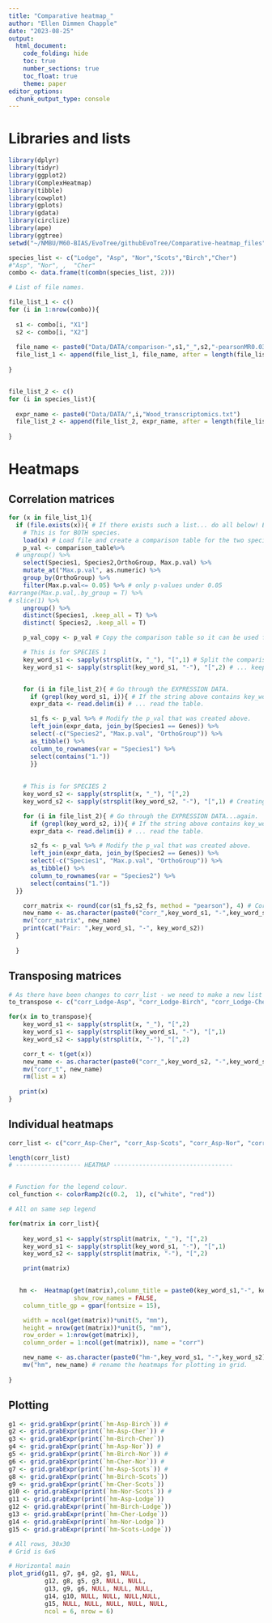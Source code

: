 ```yaml
---
title: "Comparative heatmap_"
author: "Ellen Dimmen Chapple"
date: "2023-08-25"
output: 
  html_document:
    code_folding: hide
    toc: true
    number_sections: true
    toc_float: true
    theme: paper
editor_options:
  chunk_output_type: console
---
```


# Libraries and lists

```r
library(dplyr)
library(tidyr)
library(ggplot2)
library(ComplexHeatmap)
library(tibble)
library(cowplot)
library(gplots)
library(gdata)
library(circlize)
library(ape)
library(ggtree)
setwd("~/NMBU/M60-BIAS/EvoTree/githubEvoTree/Comparative-heatmap_files")

```



```r

species_list <- c("Lodge", "Asp", "Nor","Scots","Birch","Cher")
#"Asp", "Nor", ,  "Cher"
combo <- data.frame(t(combn(species_list, 2)))

```



```r

# List of file names.

file_list_1 <- c()
for (i in 1:nrow(combo)){
  
  s1 <- combo[i, "X1"]
  s2 <- combo[i, "X2"]
  
  file_name <- paste0("Data/DATA/comparison-",s1,"_",s2,"-pearsonMR0.03no-table.RData")
  file_list_1 <- append(file_list_1, file_name, after = length(file_list_1))
    
}


file_list_2 <- c()
for (i in species_list){
  
  expr_name <- paste0("Data/DATA/",i,"Wood_transcriptomics.txt")
  file_list_2 <- append(file_list_2, expr_name, after = length(file_list_2))
    
}


```

# Heatmaps

## Correlation matrices

```r
for (x in file_list_1){
  if (file.exists(x)){ # If there exists such a list... do all below! Ex. 'Asp-Nor'.
    # This is for BOTH species.
    load(x) # Load file and create a comparison table for the two species.
    p_val <- comparison_table%>%
  # ungroup() %>%
    select(Species1, Species2,OrthoGroup, Max.p.val) %>%
    mutate_at("Max.p.val", as.numeric) %>%
    group_by(OrthoGroup) %>%
    filter(Max.p.val<= 0.05) %>% # only p-values under 0.05
#arrange(Max.p.val,.by_group = T) %>%
# slice(1) %>%
    ungroup() %>%
    distinct(Species1, .keep_all = T) %>%
    distinct( Species2, .keep_all = T)

    p_val_copy <- p_val # Copy the comparison table so it can be used for species 2.

    # This is for SPECIES 1
    key_word_s1 <- sapply(strsplit(x, "_"), "[",1) # Split the comparison file name...
    key_word_s1 <- sapply(strsplit(key_word_s1, "-"), "[",2) # ... keeping the first species name.


    for (i in file_list_2){ # Go through the EXPRESSION DATA.
      if (grepl(key_word_s1, i)){ # If the string above contains key_word_1 ...
      expr_data <- read.delim(i) # ... read the table.

      s1_fs <- p_val %>% # Modify the p_val that was created above.
      left_join(expr_data, join_by(Species1 == Genes)) %>%
      select(-c("Species2", "Max.p.val", "OrthoGroup")) %>%
      as_tibble() %>%
      column_to_rownames(var = "Species1") %>%
      select(contains("1."))
      }}
    
    
    # This is for SPECIES 2
    key_word_s2 <- sapply(strsplit(x, "_"), "[",2)
    key_word_s2 <- sapply(strsplit(key_word_s2, "-"), "[",1) # Creating key words by keeping the second species name.

    for (i in file_list_2){ # Go through the EXPRESSION DATA...again.
      if (grepl(key_word_s2, i)){ # If the string above contains key_word_2 ...
      expr_data <- read.delim(i) # ... read the table.

      s2_fs <- p_val %>% # Modify the p_val that was created above.
      left_join(expr_data, join_by(Species2 == Genes)) %>%
      select(-c("Species1", "Max.p.val", "OrthoGroup")) %>%
      as_tibble() %>%
      column_to_rownames(var = "Species2") %>%
      select(contains("1."))
  }}

    corr_matrix <- round(cor(s1_fs,s2_fs, method = "pearson"), 4) # Correlation matrix using the filtered + sorted
    new_name <- as.character(paste0("corr_",key_word_s1, "-",key_word_s2))
    mv("corr_matrix", new_name) 
    print(cat("Pair: ",key_word_s1, "-", key_word_s2))
  }
  
  }


```

## Transposing matrices


```r

# As there have been changes to corr_list - we need to make a new list
to_transpose <- c("corr_Lodge-Asp", "corr_Lodge-Birch", "corr_Lodge-Cher",  "corr_Lodge-Scots",  "corr_Lodge-Nor","corr_Scots-Birch", "corr_Nor-Birch", "corr_Nor-Cher", "corr_Scots-Cher")

for(x in to_transpose){
    key_word_s1 <- sapply(strsplit(x, "_"), "[",2)
    key_word_s1 <- sapply(strsplit(key_word_s1, "-"), "[",1)
    key_word_s2 <- sapply(strsplit(x, "-"), "[",2) 

    corr_t <- t(get(x))
    new_name <- as.character(paste0("corr_",key_word_s2, "-",key_word_s1))
    mv("corr_t", new_name) 
    rm(list = x)
    
   print(x) 
}


```

## Individual heatmaps

```r



corr_list <- c("corr_Asp-Cher", "corr_Asp-Scots", "corr_Asp-Nor", "corr_Asp-Lodge","corr_Cher-Lodge", "corr_Asp-Birch", "corr_Birch-Cher", "corr_Birch-Nor", "corr_Birch-Lodge", "corr_Birch-Scots", "corr_Cher-Scots", "corr_Cher-Nor", "corr_Nor-Lodge", "corr_Nor-Scots", "corr_Scots-Lodge")

length(corr_list)
# ------------------ HEATMAP ---------------------------------  


# Function for the legend colour.
col_function <- colorRamp2(c(0.2,  1), c("white", "red"))

# All on same sep legend

for(matrix in corr_list){
    
    key_word_s1 <- sapply(strsplit(matrix, "_"), "[",2)
    key_word_s1 <- sapply(strsplit(key_word_s1, "-"), "[",1)
    key_word_s2 <- sapply(strsplit(matrix, "-"), "[",2)

    print(matrix)
  

   hm <-  Heatmap(get(matrix),column_title = paste0(key_word_s1,"-", key_word_s2),show_column_names = FALSE, 
                  show_row_names = FALSE,
    column_title_gp = gpar(fontsize = 15),

    width = ncol(get(matrix))*unit(5, "mm"),
    height = nrow(get(matrix))*unit(5, "mm"),
    row_order = 1:nrow(get(matrix)),
    column_order = 1:ncol(get(matrix)), name = "corr") 

    new_name <- as.character(paste0("hm-",key_word_s1, "-",key_word_s2))
    mv("hm", new_name) # rename the heatmaps for plotting in grid.
    
}

```


## Plotting

```r

g1 <- grid.grabExpr(print(`hm-Asp-Birch`)) #
g2 <- grid.grabExpr(print(`hm-Asp-Cher`)) #
g3 <- grid.grabExpr(print(`hm-Birch-Cher`)) 
g4 <- grid.grabExpr(print(`hm-Asp-Nor`)) #
g5 <- grid.grabExpr(print(`hm-Birch-Nor`)) #
g6 <- grid.grabExpr(print(`hm-Cher-Nor`)) #
g7 <- grid.grabExpr(print(`hm-Asp-Scots`)) #
g8 <- grid.grabExpr(print(`hm-Birch-Scots`))
g9 <- grid.grabExpr(print(`hm-Cher-Scots`))
g10 <- grid.grabExpr(print(`hm-Nor-Scots`)) # 
g11 <- grid.grabExpr(print(`hm-Asp-Lodge`))
g12 <- grid.grabExpr(print(`hm-Birch-Lodge`))
g13 <- grid.grabExpr(print(`hm-Cher-Lodge`))
g14 <- grid.grabExpr(print(`hm-Nor-Lodge`))
g15 <- grid.grabExpr(print(`hm-Scots-Lodge`))


```




```r

# All rows, 30x30
# Grid is 6x6

# Horizontal main
plot_grid(g11, g7, g4, g2, g1, NULL,
          g12, g8, g5, g3, NULL, NULL,
          g13, g9, g6, NULL, NULL, NULL,
          g14, g10, NULL, NULL, NULL,NULL,
          g15, NULL, NULL, NULL, NULL, NULL,
          ncol = 6, nrow = 6)


```


